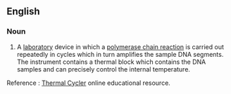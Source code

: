 ==English==

===Noun===
{{wikipedia}}
{{en-noun|sg=[[thermal]] [[cycler]]}}

#{{genetics}} A [[laboratory]] device in which a [[polymerase chain reaction]] is carried out repeatedly in cycles which in turn amplifies the sample DNA segments.  The instrument contains a thermal block which contains the DNA samples and can precisely control the internal temperature.

Reference : [http://thermalcycler.net/ Thermal Cycler] online educational resource.